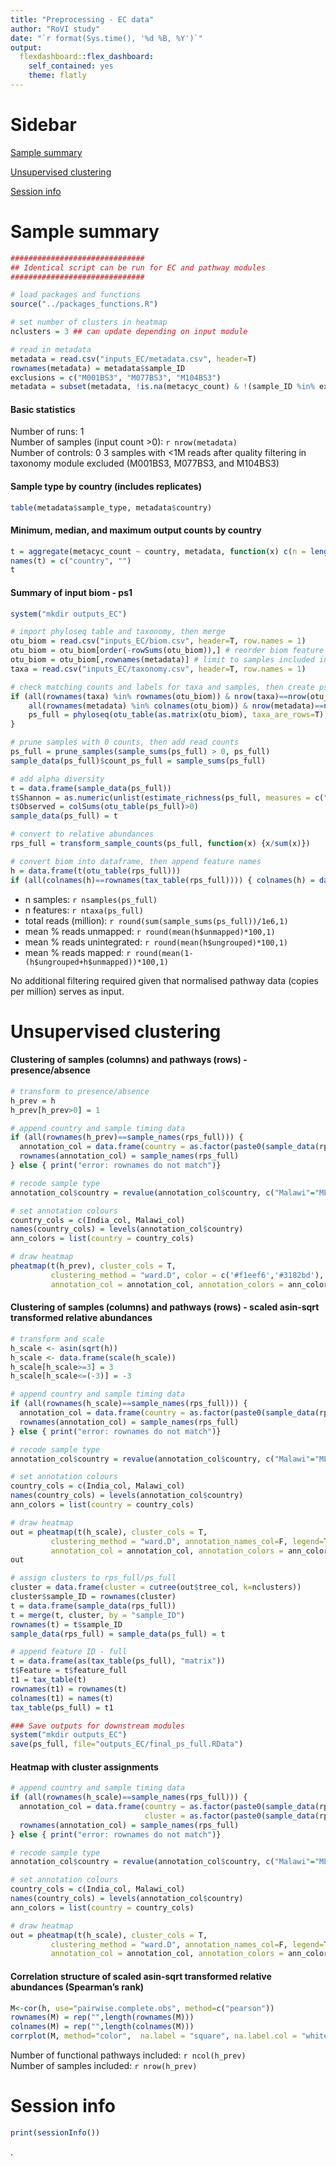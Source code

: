 ```yaml
---
title: "Preprocessing - EC data"
author: "RoVI study"
date: "`r format(Sys.time(), '%d %B, %Y')`"
output: 
  flexdashboard::flex_dashboard:
    self_contained: yes
    theme: flatly 
---
```


Sidebar {.sidebar} 
===================================== 
[Sample summary]    

[Unsupervised clustering]

[Session info]     





Sample summary {.hidden}
=====================================

```r
##############################
## Identical script can be run for EC and pathway modules
##############################

# load packages and functions
source("../packages_functions.R")

# set number of clusters in heatmap
nclusters = 3 ## can update depending on input module

# read in metadata
metadata = read.csv("inputs_EC/metadata.csv", header=T)
rownames(metadata) = metadata$sample_ID
exclusions = c("M001BS3", "M077BS3", "M104BS3")
metadata = subset(metadata, !is.na(metacyc_count) & !(sample_ID %in% exclusions))
```

#### Basic statistics    
Number of runs: 1      
Number of samples (input count >0): `r nrow(metadata)`      
Number of controls: 0
3 samples with <1M reads after quality filtering in taxonomy module excluded (M001BS3, M077BS3, and M104BS3)

#### Sample type by country (includes replicates)    
```r
table(metadata$sample_type, metadata$country)
```

#### Minimum, median, and maximum output counts by country
```r
t = aggregate(metacyc_count ~ country, metadata, function(x) c(n = length(x), min = min(x), med = median(x), max = max(x)))
names(t) = c("country", "")
t
```

#### Summary of input biom - ps1
```r
system("mkdir outputs_EC")

# import phyloseq table and taxonomy, then merge
otu_biom = read.csv("inputs_EC/biom.csv", header=T, row.names = 1)
otu_biom = otu_biom[order(-rowSums(otu_biom)),] # reorder biom feature abundance (total raw count)
otu_biom = otu_biom[,rownames(metadata)] # limit to samples included in metadata
taxa = read.csv("inputs_EC/taxonomy.csv", header=T, row.names = 1) 

# check matching counts and labels for taxa and samples, then create ps1
if (all(rownames(taxa) %in% rownames(otu_biom)) & nrow(taxa)==nrow(otu_biom) & 
    all(rownames(metadata) %in% colnames(otu_biom)) & nrow(metadata)==ncol(otu_biom)) {
    ps_full = phyloseq(otu_table(as.matrix(otu_biom), taxa_are_rows=T), tax_table(as.matrix(taxa)), sample_data(metadata)) 
}

# prune samples with 0 counts, then add read counts
ps_full = prune_samples(sample_sums(ps_full) > 0, ps_full)
sample_data(ps_full)$count_ps_full = sample_sums(ps_full)

# add alpha diversity
t = data.frame(sample_data(ps_full))
t$Shannon = as.numeric(unlist(estimate_richness(ps_full, measures = c("Shannon"))))
t$Observed = colSums(otu_table(ps_full)>0)
sample_data(ps_full) = t

# convert to relative abundances
rps_full = transform_sample_counts(ps_full, function(x) {x/sum(x)})

# convert biom into dataframe, then append feature names
h = data.frame(t(otu_table(rps_full)))
if (all(colnames(h)==rownames(tax_table(rps_full)))) { colnames(h) = data.frame(tax_table(rps_full))$feature } else { print("error: rownames do not match")}
```
* n samples: `r nsamples(ps_full)`     
* n features: `r ntaxa(ps_full)`
* total reads (million): `r round(sum(sample_sums(ps_full))/1e6,1)`
* mean % reads unmapped: `r round(mean(h$unmapped)*100,1)`
* mean % reads unintegrated: `r round(mean(h$ungrouped)*100,1)`
* mean % reads mapped: `r round(mean(1-(h$ungrouped+h$unmapped))*100,1)`

No additional filtering required given that normalised pathway data (copies per million) serves as input.





Unsupervised clustering {.hidden}
===================================== 

#### Clustering of samples (columns) and pathways (rows) - presence/absence 
```r
# transform to presence/absence
h_prev = h
h_prev[h_prev>0] = 1

# append country and sample timing data
if (all(rownames(h_prev)==sample_names(rps_full))) { 
  annotation_col = data.frame(country = as.factor(paste0(sample_data(rps_full)$country)))
  rownames(annotation_col) = sample_names(rps_full)
} else { print("error: rownames do not match")}

# recode sample type
annotation_col$country = revalue(annotation_col$country, c("Malawi"="MLW", "India"="IND"))

# set annotation colours
country_cols = c(India_col, Malawi_col)
names(country_cols) = levels(annotation_col$country)
ann_colors = list(country = country_cols)

# draw heatmap
pheatmap(t(h_prev), cluster_cols = T, 
         clustering_method = "ward.D", color = c('#f1eef6','#3182bd'), breaks = c(0,0.99,2), annotation_names_col=F, legend=F,
         annotation_col = annotation_col, annotation_colors = ann_colors, show_rownames=FALSE, show_colnames=FALSE, fontsize=13)
```

#### Clustering of samples (columns) and pathways (rows) - scaled asin-sqrt transformed relative abundances  
```r
# transform and scale
h_scale <- asin(sqrt(h))
h_scale <- data.frame(scale(h_scale))
h_scale[h_scale>=3] = 3
h_scale[h_scale<=(-3)] = -3

# append country and sample timing data
if (all(rownames(h_scale)==sample_names(rps_full))) { 
  annotation_col = data.frame(country = as.factor(paste0(sample_data(rps_full)$country)))
  rownames(annotation_col) = sample_names(rps_full)
} else { print("error: rownames do not match")}

# recode sample type
annotation_col$country = revalue(annotation_col$country, c("Malawi"="MLW", "India"="IND"))

# set annotation colours
country_cols = c(India_col, Malawi_col)
names(country_cols) = levels(annotation_col$country)
ann_colors = list(country = country_cols)

# draw heatmap
out = pheatmap(t(h_scale), cluster_cols = T, 
         clustering_method = "ward.D", annotation_names_col=F, legend=T,
         annotation_col = annotation_col, annotation_colors = ann_colors, show_rownames=FALSE, show_colnames=FALSE, fontsize=13)
out

# assign clusters to rps_full/ps_full
cluster = data.frame(cluster = cutree(out$tree_col, k=nclusters))
cluster$sample_ID = rownames(cluster)
t = data.frame(sample_data(rps_full))
t = merge(t, cluster, by = "sample_ID")
rownames(t) = t$sample_ID
sample_data(rps_full) = sample_data(ps_full) = t

# append feature ID - full
t = data.frame(as(tax_table(ps_full), "matrix"))
t$Feature = t$feature_full
t1 = tax_table(t)
rownames(t1) = rownames(t)
colnames(t1) = names(t)
tax_table(ps_full) = t1

### Save outputs for downstream modules
system("mkdir outputs_EC")
save(ps_full, file="outputs_EC/final_ps_full.RData")
```

#### Heatmap with cluster assignments
```r
# append country and sample timing data
if (all(rownames(h_scale)==sample_names(rps_full))) { 
  annotation_col = data.frame(country = as.factor(paste0(sample_data(rps_full)$country)),
                              cluster = as.factor(paste0(sample_data(rps_full)$cluster)))
  rownames(annotation_col) = sample_names(rps_full)
} else { print("error: rownames do not match")}

# recode sample type
annotation_col$country = revalue(annotation_col$country, c("Malawi"="MLW", "India"="IND"))

# set annotation colours
country_cols = c(India_col, Malawi_col)
names(country_cols) = levels(annotation_col$country)
ann_colors = list(country = country_cols)

# draw heatmap
out = pheatmap(t(h_scale), cluster_cols = T, 
         clustering_method = "ward.D", annotation_names_col=F, legend=T,
         annotation_col = annotation_col, annotation_colors = ann_colors, show_rownames=FALSE, show_colnames=FALSE, fontsize=13)
```

#### Correlation structure of scaled asin-sqrt transformed relative abundances (Spearman's rank)
```r
M<-cor(h, use="pairwise.complete.obs", method=c("pearson"))
rownames(M) = rep("",length(rownames(M)))
colnames(M) = rep("",length(colnames(M)))
corrplot(M, method="color",  na.label = "square", na.label.col = "white", tl.col="black", order="hclust")
```

Number of functional pathways included: `r ncol(h_prev)`    
Number of samples included: `r nrow(h_prev)`

Session info {.hidden}
===================================== 

```r
print(sessionInfo())
```
.

